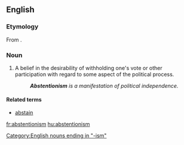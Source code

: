==English==

===Etymology===
From {{etyl|fr|en}} {{term|abstentionnisme|lang=fr}}.

===Noun===
{{en-noun}}

# A belief in the desirability of withholding one's vote or other participation with regard to some aspect of the political process.
#: '''''Abstentionism''' is a manifestation of political independence.''

====Related terms====
*[[abstain]]

[[Category:English nouns ending in "-ism"]]

[[fr:abstentionism]]
[[hu:abstentionism]]
